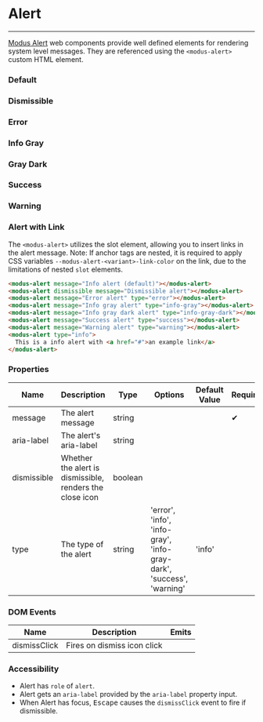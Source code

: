 
# Alert

---

[Modus Alert](https://modus.trimble.com/components/alerts/) web components provide well defined elements for rendering system level messages. They are referenced using the `<modus-alert>` custom HTML element.

<Anchor storyId="components-alert--default" />

### Default

<modus-alert message="Info alert (default)"></modus-alert>

<Anchor storyId="components-alert--dismissible" />

### Dismissible

<modus-alert dismissible message="Dismissible alert"></modus-alert>

<Anchor storyId="components-alert--error" />

### Error

<modus-alert message="Error alert" type="error"></modus-alert>

<Anchor storyId="components-alert--info-gray" />

### Info Gray

<modus-alert message="Info gray alert" type="info-gray"></modus-alert>

<Anchor storyId="components-alert--info-gray-dark" />

### Gray Dark

<modus-alert message="Info gray dark alert" type="info-gray-dark"></modus-alert>

<Anchor storyId="components-alert--success" />

### Success

<modus-alert message="Success alert" type="success"></modus-alert>

<Anchor storyId="components-alert--warning" />

### Warning

<modus-alert message="Warning alert" type="warning"></modus-alert>

<Anchor storyId="components-alert--with-link" />

### Alert with Link

The `<modus-alert>` utilizes the slot element, allowing you to insert links in the alert message.
Note: If anchor tags are nested, it is required to apply CSS variables  `--modus-alert-<variant>-link-color` on the link, due to the limitations of nested `slot` elements.


<Story id="components-alert--with-link" />

```html
<modus-alert message="Info alert (default)"></modus-alert>
<modus-alert dismissible message="Dismissible alert"></modus-alert>
<modus-alert message="Error alert" type="error"></modus-alert>
<modus-alert message="Info gray alert" type="info-gray"></modus-alert>
<modus-alert message="Info gray dark alert" type="info-gray-dark"></modus-alert>
<modus-alert message="Success alert" type="success"></modus-alert>
<modus-alert message="Warning alert" type="warning"></modus-alert>
<modus-alert type="info">
  This is a info alert with <a href="#">an example link</a>
</modus-alert>
```

### Properties

<section>
  <table>
    <thead>
      <tr>
        <th>Name</th>
        <th>Description</th>
        <th>Type</th>
        <th>Options</th>
        <th>Default Value</th>
        <th>Required</th>
      </tr>
    </thead>
    <tbody>
      <tr>
        <td>message</td>
        <td>The alert message</td>
        <td>string</td>
        <td></td>
        <td></td>
        <td>
          <span class="material-icons">&#10004;</span>
        </td>
      </tr>
      <tr>
        <td>aria-label</td>
        <td>The alert's aria-label</td>
        <td>string</td>
        <td></td>
        <td></td>
        <td></td>
      </tr>
      <tr>
        <td>dismissible</td>
        <td>Whether the alert is dismissible, renders the close icon</td>
        <td>boolean</td>
        <td></td>
        <td></td>
        <td></td>
      </tr>
      <tr>
        <td>type</td>
        <td>The type of the alert</td>
        <td>string</td>
        <td>
          'error', 'info', 'info-gray', 'info-gray-dark', 'success', 'warning'
        </td>
        <td>'info'</td>
        <td></td>
      </tr>
    </tbody>
  </table>
</section>

### DOM Events

<section>
  <table>
    <thead>
      <tr>
        <th>Name</th>
        <th>Description</th>
        <th>Emits</th>
      </tr>
    </thead>
    <tbody>
      <tr>
        <td>dismissClick</td>
        <td>Fires on dismiss icon click</td>
        <td></td>
      </tr>
    </tbody>
  </table>
</section>

### Accessibility

- Alert has `role` of `alert`.
- Alert gets an `aria-label` provided by the `aria-label` property input.
- When Alert has focus, <kbd>Escape</kbd> causes the `dismissClick` event to fire if dismissible.
